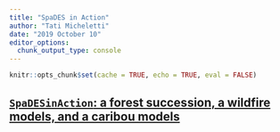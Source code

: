 ```yaml
---
title: "SpaDES in Action"
author: "Tati Micheletti"
date: "2019 October 10"
editor_options:
  chunk_output_type: console
---
```


```r
knitr::opts_chunk$set(cache = TRUE, echo = TRUE, eval = FALSE)
```

## [`SpaDESinAction`: a forest succession, a wildfire models, and a caribou models](../SpaDESinAction2/runMe.html)

